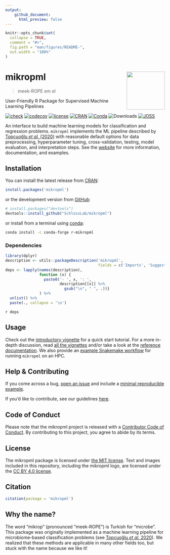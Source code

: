 ```yaml
---
output:
    github_document:
      html_preview: false
---
```


<!-- README.md is generated from README.Rmd. Please edit that file -->

```r
knitr::opts_chunk$set(
  collapse = TRUE,
  comment = "#>",
  fig.path = "man/figures/README-",
  out.width = "100%"
)
```

# mikropml <a href='http://www.schlosslab.org/mikropml/'><img src='man/figures/logo.png' align="right" height="120" /></a>

> meek-ROPE em el

User-Friendly R Package for Supervised Machine Learning Pipelines

<!-- badges: start -->
[![check](https://github.com/SchlossLab/mikropml/workflows/check/badge.svg)](https://github.com/SchlossLab/mikropml/actions?query=workflow%3Acheck+branch%3Amaster)
[![codecov](https://codecov.io/gh/SchlossLab/mikropml/branch/master/graph/badge.svg)](https://codecov.io/gh/SchlossLab/mikropml)
[![license](https://img.shields.io/badge/license-MIT-blue.svg)](https://github.com/SchlossLab/mikropml/blob/master/LICENSE.md)
[![CRAN](https://img.shields.io/cran/v/mikropml?color=blue&label=CRAN&logo=R)](https://CRAN.R-project.org/package=mikropml)
[![Conda](https://img.shields.io/conda/vn/conda-forge/r-mikropml)](https://anaconda.org/conda-forge/r-mikropml)
![Downloads](https://cranlogs.r-pkg.org/badges/grand-total/mikropml)
[![JOSS](https://joss.theoj.org/papers/72bf31a3f51f8fc273ef6b99bd04ede1/status.svg)](https://joss.theoj.org/papers/72bf31a3f51f8fc273ef6b99bd04ede1)
<!-- badges: end -->

An interface to build machine learning models for classification and regression
problems. `mikropml` implements the ML pipeline described by [Topçuoğlu _et al._
(2020)](https://doi.org/doi:10.1128/mBio.00434-20) with reasonable default
options for data preprocessing, hyperparameter tuning, cross-validation,
testing, model evaluation, and interpretation steps. See the
[website](http://www.schlosslab.org/mikropml/) for more information,
documentation, and examples.

## Installation

You can install the latest release from
[CRAN](https://cran.r-project.org/package=mikropml):
```r
install.packages('mikropml')
```

or the development version from 
[GitHub](https://github.com/SchlossLab/mikRopML):

```r
# install.packages("devtools")
devtools::install_github("SchlossLab/mikropml")
```

or install from a terminal using
[conda](https://docs.conda.io/projects/conda/en/latest/index.html):

```bash
conda install -c conda-forge r-mikropml
```


### Dependencies

```r
library(dplyr)
description <- utils::packageDescription('mikropml', 
                                         fields = c('Imports', 'Suggests'))
deps <- lapply(names(description), 
               function (x) {
                 paste0('- ', x, ': ', 
                        description[[x]] %>% 
                          gsub("\n", " ", .))}
               ) %>% 
  unlist() %>% 
  paste(., collapse = '\n')
```

`r deps`

## Usage

Check out the [introductory
vignette](http://www.schlosslab.org/mikropml/articles/introduction.html) for a
quick start tutorial. For a more in-depth discussion, read [all the
vignettes](http://www.schlosslab.org/mikropml/articles/index.html) and/or take a
look at the [reference
documentation](http://www.schlosslab.org/mikropml/reference/index.html). We also
provide an [example Snakemake
workflow](https://github.com/SchlossLab/mikropml-snakemake-workflow) for running
`mikropml` on an HPC.

## Help & Contributing

If you come across a bug, [open an
issue](https://github.com/SchlossLab/mikropml/issues) and include a [minimal
reproducible example](https://www.tidyverse.org/help/).

If you'd like to contribute, see our guidelines
[here](http://www.schlosslab.org/mikropml/CONTRIBUTING.html).

## Code of Conduct

Please note that the mikropml project is released with a [Contributor Code of
Conduct](http://www.schlosslab.org/mikropml/CODE_OF_CONDUCT.html). By
contributing to this project, you agree to abide by its terms.

## License

The mikropml package is licensed under [the MIT license](LICENSE.md).
Text and images included in this repository, including the mikropml logo, 
are licensed under the [CC BY 4.0 license](https://creativecommons.org/licenses/by/4.0/).

## Citation

```r
citation(package = 'mikropml')
```

## Why the name?

The word "mikrop" (pronounced "meek-ROPE") is Turkish for "microbe". This
package was originally implemented as a machine learning pipeline for
microbiome-based classification problems (see [Topçuoğlu _et al._
2020](https://doi.org/10.1128/mBio.00434-20)). We realized that these methods
are applicable in many other fields too, but stuck with the name because we like
it!

